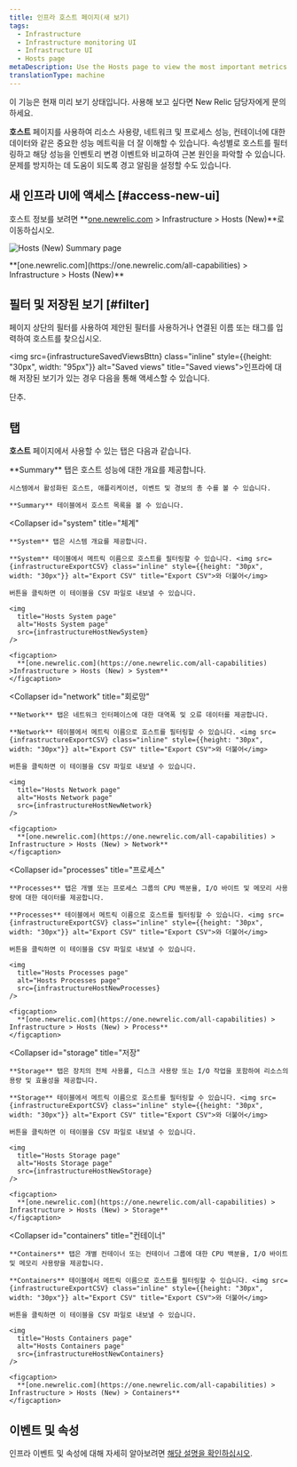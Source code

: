 ```yaml
---
title: 인프라 호스트 페이지(새 보기)
tags:
  - Infrastructure
  - Infrastructure monitoring UI
  - Infrastructure UI
  - Hosts page
metaDescription: Use the Hosts page to view the most important metrics from across your server/host environment.
translationType: machine
---
```










<Callout title="시사">
  이 기능은 현재 미리 보기 상태입니다. 사용해 보고 싶다면 New Relic 담당자에게 문의하세요.
</Callout>

**호스트** 페이지를 사용하여 리소스 사용량, 네트워크 및 프로세스 성능, 컨테이너에 대한 데이터와 같은 중요한 성능 메트릭을 더 잘 이해할 수 있습니다. 속성별로 호스트를 필터링하고 해당 성능을 인벤토리 변경 이벤트와 비교하여 근본 원인을 파악할 수 있습니다. 문제를 방지하는 데 도움이 되도록 경고 알림을 설정할 수도 있습니다.

## 새 인프라 UI에 액세스 [#access-new-ui]

호스트 정보를 보려면 **[one.newrelic.com](https://one.newrelic.com/all-capabilities) > Infrastructure > Hosts (New)**로 이동하십시오.

<img
  title="Hosts (New) Summary page"
  alt="Hosts (New) Summary page"
  src={infrastructureHostsNewSummary}
/>

<figcaption>
  **[one.newrelic.com](https://one.newrelic.com/all-capabilities) > Infrastructure > Hosts (New)**
</figcaption>

## 필터 및 저장된 보기 [#filter]

페이지 상단의 필터를 사용하여 제안된 필터를 사용하거나 연결된 이름 또는 태그를 입력하여 호스트를 찾으십시오.

<img src={infrastructureSavedViewsBttn} class="inline" style={{height: "30px", width: "95px"}} alt="Saved views" title="Saved views">인프라에 대해 저장된 보기가 있는 경우 다음을 통해 액세스할 수 있습니다.</img>

단추.

## 탭

**호스트** 페이지에서 사용할 수 있는 탭은 다음과 같습니다.

<CollapserGroup>
  <Collapser
    id="summary"
    title="요약"
  >
    **Summary** 탭은 호스트 성능에 대한 개요를 제공합니다.

    시스템에서 활성화된 호스트, 애플리케이션, 이벤트 및 경보의 총 수를 볼 수 있습니다.

    **Summary** 테이블에서 호스트 목록을 볼 수 있습니다.
  </Collapser>

  <Collapser
    id="system"
    title="체계"
  >
    **System** 탭은 시스템 개요를 제공합니다.

    **System** 테이블에서 메트릭 이름으로 호스트를 필터링할 수 있습니다. <img src={infrastructureExportCSV} class="inline" style={{height: "30px", width: "30px"}} alt="Export CSV" title="Export CSV">와 더불어</img>

    버튼을 클릭하면 이 테이블을 CSV 파일로 내보낼 수 있습니다.

    <img
      title="Hosts System page"
      alt="Hosts System page"
      src={infrastructureHostNewSystem}
    />

    <figcaption>
      **[one.newrelic.com](https://one.newrelic.com/all-capabilities) >Infrastructure > Hosts (New) > System**
    </figcaption>
  </Collapser>

  <Collapser
    id="network"
    title="회로망"
  >
    **Network** 탭은 네트워크 인터페이스에 대한 대역폭 및 오류 데이터를 제공합니다.

    **Network** 테이블에서 메트릭 이름으로 호스트를 필터링할 수 있습니다. <img src={infrastructureExportCSV} class="inline" style={{height: "30px", width: "30px"}} alt="Export CSV" title="Export CSV">와 더불어</img>

    버튼을 클릭하면 이 테이블을 CSV 파일로 내보낼 수 있습니다.

    <img
      title="Hosts Network page"
      alt="Hosts Network page"
      src={infrastructureHostNewNetwork}
    />

    <figcaption>
      **[one.newrelic.com](https://one.newrelic.com/all-capabilities) > Infrastructure > Hosts (New) > Network**
    </figcaption>
  </Collapser>

  <Collapser
    id="processes"
    title="프로세스"
  >
    **Processes** 탭은 개별 또는 프로세스 그룹의 CPU 백분율, I/O 바이트 및 메모리 사용량에 대한 데이터를 제공합니다.

    **Processes** 테이블에서 메트릭 이름으로 호스트를 필터링할 수 있습니다. <img src={infrastructureExportCSV} class="inline" style={{height: "30px", width: "30px"}} alt="Export CSV" title="Export CSV">와 더불어</img>

    버튼을 클릭하면 이 테이블을 CSV 파일로 내보낼 수 있습니다.

    <img
      title="Hosts Processes page"
      alt="Hosts Processes page"
      src={infrastructureHostNewProcesses}
    />

    <figcaption>
      **[one.newrelic.com](https://one.newrelic.com/all-capabilities) > Infrastructure > Hosts (New) > Process**
    </figcaption>
  </Collapser>

  <Collapser
    id="storage"
    title="저장"
  >
    **Storage** 탭은 장치의 전체 사용률, 디스크 사용량 또는 I/O 작업을 포함하여 리소스의 용량 및 효율성을 제공합니다.

    **Storage** 테이블에서 메트릭 이름으로 호스트를 필터링할 수 있습니다. <img src={infrastructureExportCSV} class="inline" style={{height: "30px", width: "30px"}} alt="Export CSV" title="Export CSV">와 더불어</img>

    버튼을 클릭하면 이 테이블을 CSV 파일로 내보낼 수 있습니다.

    <img
      title="Hosts Storage page"
      alt="Hosts Storage page"
      src={infrastructureHostNewStorage}
    />

    <figcaption>
      **[one.newrelic.com](https://one.newrelic.com/all-capabilities) > Infrastructure > Hosts (New) > Storage**
    </figcaption>
  </Collapser>

  <Collapser
    id="containers"
    title="컨테이너"
  >
    **Containers** 탭은 개별 컨테이너 또는 컨테이너 그룹에 대한 CPU 백분율, I/O 바이트 및 메모리 사용량을 제공합니다.

    **Containers** 테이블에서 메트릭 이름으로 호스트를 필터링할 수 있습니다. <img src={infrastructureExportCSV} class="inline" style={{height: "30px", width: "30px"}} alt="Export CSV" title="Export CSV">와 더불어</img>

    버튼을 클릭하면 이 테이블을 CSV 파일로 내보낼 수 있습니다.

    <img
      title="Hosts Containers page"
      alt="Hosts Containers page"
      src={infrastructureHostNewContainers}
    />

    <figcaption>
      **[one.newrelic.com](https://one.newrelic.com/all-capabilities) > Infrastructure > Hosts (New) > Containers**
    </figcaption>
  </Collapser>
</CollapserGroup>

## 이벤트 및 속성

인프라 이벤트 및 속성에 대해 자세히 알아보려면 [해당 설명을 확인하십시오](/docs/infrastructure/manage-your-data/data-instrumentation/default-infrastructure-monitoring-data/#infrastructure-events).